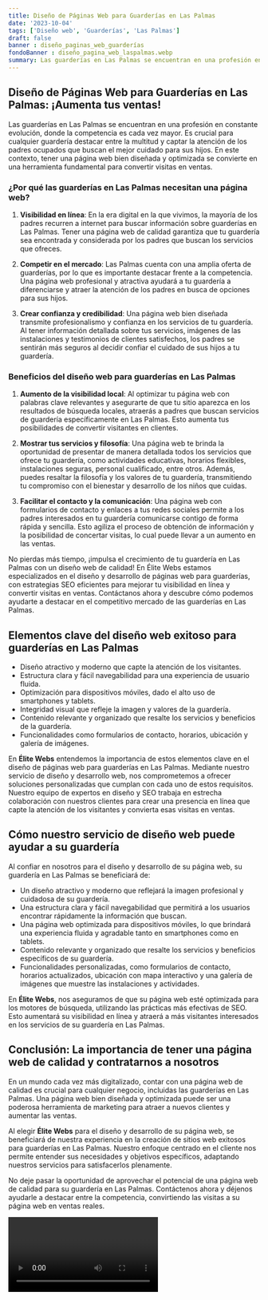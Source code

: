 ```yaml
---
title: Diseño de Páginas Web para Guarderías en Las Palmas
date: '2023-10-04'
tags: ['Diseño web', 'Guarderías', 'Las Palmas']
draft: false
banner : diseño_paginas_web_guarderías
fondoBanner : diseño_pagina_web_laspalmas.webp
summary: Las guarderías en Las Palmas se encuentran en una profesión en constante evolución, donde la competencia es cada vez mayor. Es crucial para cualquier guardería destacar entre la multitud y captar la atención de los padres ocupados que buscan el mejor cuidado para sus hijos. En este contexto, tener una página web bien diseñada y optimizada se convierte en una herramienta fundamental para convertir visitas en ventas.
---
```


## Diseño de Páginas Web para Guarderías en Las Palmas: ¡Aumenta tus ventas!

Las guarderías en Las Palmas se encuentran en una profesión en constante evolución, donde la competencia es cada vez mayor. Es crucial para cualquier guardería destacar entre la multitud y captar la atención de los padres ocupados que buscan el mejor cuidado para sus hijos. En este contexto, tener una página web bien diseñada y optimizada se convierte en una herramienta fundamental para convertir visitas en ventas.

### ¿Por qué las guarderías en Las Palmas necesitan una página web?

1. **Visibilidad en línea**: En la era digital en la que vivimos, la mayoría de los padres recurren a internet para buscar información sobre guarderías en Las Palmas. Tener una página web de calidad garantiza que tu guardería sea encontrada y considerada por los padres que buscan los servicios que ofreces.

2. **Competir en el mercado**: Las Palmas cuenta con una amplia oferta de guarderías, por lo que es importante destacar frente a la competencia. Una página web profesional y atractiva ayudará a tu guardería a diferenciarse y atraer la atención de los padres en busca de opciones para sus hijos.

3. **Crear confianza y credibilidad**: Una página web bien diseñada transmite profesionalismo y confianza en los servicios de tu guardería. Al tener información detallada sobre tus servicios, imágenes de las instalaciones y testimonios de clientes satisfechos, los padres se sentirán más seguros al decidir confiar el cuidado de sus hijos a tu guardería.

### Beneficios del diseño web para guarderías en Las Palmas

1. **Aumento de la visibilidad local**: Al optimizar tu página web con palabras clave relevantes y asegurarte de que tu sitio aparezca en los resultados de búsqueda locales, atraerás a padres que buscan servicios de guardería específicamente en Las Palmas. Esto aumenta tus posibilidades de convertir visitantes en clientes.

2. **Mostrar tus servicios y filosofía**: Una página web te brinda la oportunidad de presentar de manera detallada todos los servicios que ofrece tu guardería, como actividades educativas, horarios flexibles, instalaciones seguras, personal cualificado, entre otros. Además, puedes resaltar la filosofía y los valores de tu guardería, transmitiendo tu compromiso con el bienestar y desarrollo de los niños que cuidas.

3. **Facilitar el contacto y la comunicación**: Una página web con formularios de contacto y enlaces a tus redes sociales permite a los padres interesados en tu guardería comunicarse contigo de forma rápida y sencilla. Esto agiliza el proceso de obtención de información y la posibilidad de concertar visitas, lo cual puede llevar a un aumento en las ventas.

No pierdas más tiempo, ¡impulsa el crecimiento de tu guardería en Las Palmas con un diseño web de calidad! En Élite Webs estamos especializados en el diseño y desarrollo de páginas web para guarderías, con estrategias SEO eficientes para mejorar tu visibilidad en línea y convertir visitas en ventas. Contáctanos ahora y descubre cómo podemos ayudarte a destacar en el competitivo mercado de las guarderías en Las Palmas.

<GifSeo />

<Cta />

## Elementos clave del diseño web exitoso para guarderías en Las Palmas

- Diseño atractivo y moderno que capte la atención de los visitantes.
- Estructura clara y fácil navegabilidad para una experiencia de usuario fluida.
- Optimización para dispositivos móviles, dado el alto uso de smartphones y tablets.
- Integridad visual que refleje la imagen y valores de la guardería.
- Contenido relevante y organizado que resalte los servicios y beneficios de la guardería.
- Funcionalidades como formularios de contacto, horarios, ubicación y galería de imágenes.

En **Élite Webs** entendemos la importancia de estos elementos clave en el diseño de páginas web para guarderías en Las Palmas. Mediante nuestro servicio de diseño y desarrollo web, nos comprometemos a ofrecer soluciones personalizadas que cumplan con cada uno de estos requisitos. Nuestro equipo de expertos en diseño y SEO trabaja en estrecha colaboración con nuestros clientes para crear una presencia en línea que capte la atención de los visitantes y convierta esas visitas en ventas.

## Cómo nuestro servicio de diseño web puede ayudar a su guardería

Al confiar en nosotros para el diseño y desarrollo de su página web, su guardería en Las Palmas se beneficiará de:

- Un diseño atractivo y moderno que reflejará la imagen profesional y cuidadosa de su guardería.
- Una estructura clara y fácil navegabilidad que permitirá a los usuarios encontrar rápidamente la información que buscan.
- Una página web optimizada para dispositivos móviles, lo que brindará una experiencia fluida y agradable tanto en smartphones como en tablets.
- Contenido relevante y organizado que resalte los servicios y beneficios específicos de su guardería.
- Funcionalidades personalizadas, como formularios de contacto, horarios actualizados, ubicación con mapa interactivo y una galería de imágenes que muestre las instalaciones y actividades.

En **Élite Webs**, nos aseguramos de que su página web esté optimizada para los motores de búsqueda, utilizando las prácticas más efectivas de SEO. Esto aumentará su visibilidad en línea y atraerá a más visitantes interesados en los servicios de su guardería en Las Palmas.

## Conclusión: La importancia de tener una página web de calidad y contratarnos a nosotros

En un mundo cada vez más digitalizado, contar con una página web de calidad es crucial para cualquier negocio, incluidas las guarderías en Las Palmas. Una página web bien diseñada y optimizada puede ser una poderosa herramienta de marketing para atraer a nuevos clientes y aumentar las ventas.

Al elegir **Élite Webs** para el diseño y desarrollo de su página web, se beneficiará de nuestra experiencia en la creación de sitios web exitosos para guarderías en Las Palmas. Nuestro enfoque centrado en el cliente nos permite entender sus necesidades y objetivos específicos, adaptando nuestros servicios para satisfacerlos plenamente.

No deje pasar la oportunidad de aprovechar el potencial de una página web de calidad para su guardería en Las Palmas. Contáctenos ahora y déjenos ayudarle a destacar entre la competencia, convirtiendo las visitas a su página web en ventas reales.

<Video />

<CtaBot job='Guarderías' city='Las Palmas'/>

<Gmaps query='Las Palmas+españa+maps' />